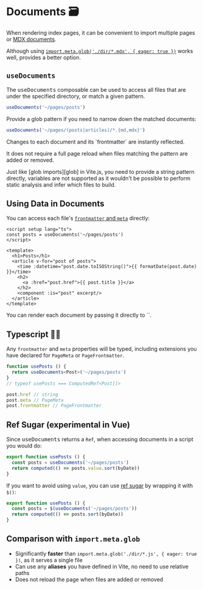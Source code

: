 [glob]: https://vitejs.dev/guide/features.html#glob-import
[mdx documents]: /guide/markdown
[pageData]: /guide/development#using-page-data
[ref sugar]: https://github.com/vuejs/rfcs/discussions/369

# Documents 🗃

When rendering index pages, it can be convenient to import multiple pages or
[MDX documents].

Although using [`import.meta.glob('./dir/*.mdx', { eager: true })`][glob] works well, <Iles/> provides a better option.

## `useDocuments`

The <kbd>useDocuments</kbd> composable can be used to access all files that are
under the specified directory, or match a given pattern.

```ts
useDocuments('~/pages/posts')
```

Provide a glob pattern if you need to narrow down the matched documents:

```ts
useDocuments('~/pages/(posts|articles)/*.{md,mdx}')
```

<Tip title="Great HMR Support 🚀">
Changes to each document and its `frontmatter` are instantly reflected.

It does not require a full page reload when files matching the pattern are added or removed.
</Tip>

<Tip title="Only String Literals" warn>
Just like [glob imports][glob] in Vite.js, you need to provide a string pattern directly, variables are not supported as it wouldn't be possible to perform static analysis and infer which files to build.
</Tip>

## Using Data in Documents

You can access each file's [`frontmatter` and `meta`][pageData] directly:

```vue
<script setup lang="ts">
const posts = useDocuments('~/pages/posts')
</script>

<template>
  <h1>Posts</h1>
  <article v-for="post of posts">
    <time :datetime="post.date.toISOString()">{{ formatDate(post.date) }}</time>
    <h2>
      <a :href="post.href">{{ post.title }}</a>
    </h2>
    <component :is="post" excerpt/>
  </article>
</template>
```

<Tip title="Rendering each document">
You can render each document by passing it directly to `<component>`.
</Tip>

## Typescript 💪🏼

Any `frontmatter` and `meta` properties will be typed, including extensions you have declared for `PageMeta` or `PageFrontmatter`.

```ts
function usePosts () {
  return useDocuments<Post>('~/pages/posts')
}
// typeof usePosts === ComputedRef<Post[]>
```
```ts
post.href // string
post.meta // PageMeta
post.frontmatter // PageFrontmatter
```

## Ref Sugar (experimental in Vue)

Since <kbd>useDocuments</kbd> returns a `Ref`, when accessing documents in a script you would do:

```ts
export function usePosts () {
  const posts = useDocuments('~/pages/posts')
  return computed(() => posts.value.sort(byDate))
}
```

If you want to avoid using `value`, you can use [ref sugar] by wrapping it with `$()`:

```ts
export function usePosts () {
  const posts = $(useDocuments('~/pages/posts'))
  return computed(() => posts.sort(byDate))
}
```

## Comparison with `import.meta.glob`

- Significantly __faster__ than `import.meta.glob('./dir/*.js', { eager: true })`, as it serves a single file
- Can use any __aliases__ you have defined in Vite, no need to use relative paths
- Does not reload the page when files are added or removed
